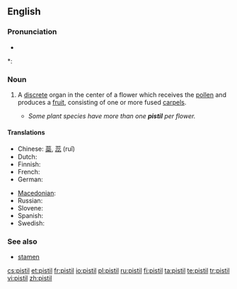 ==English==
{{wikipedia}}

===Pronunciation===
* {{audio|en-us-pistil.ogg|Audio (US)}}

*: {{rhymes|ɪstəl}}

===Noun===
{{en-noun}}

# {{botany}} A [[discrete]] organ in the center of a flower which receives the [[pollen]] and produces a [[fruit]], consisting of one or more fused [[carpel|carpels]].
#*''Some plant species have more than one '''pistil''' per flower.''

====Translations====
{{trans-top|A discrete unit in the center of a flower which receives the pollen and produces a fruit}}
* Chinese: [[蘂]], [[蕊]] (ruǐ)
* Dutch: {{t-|nl|stamper|m}}
* Finnish: {{t+|fi|emi}}
* French: {{t+|fr|pistil|m}}
* German: {{t+|de|Stempel|m}}
{{trans-mid}}
* [[Macedonian]]: {{t|mk|толчник|m|tr=tólčnik}}
* Russian: {{t+|ru|пестик|m|tr=péstik}}
* Slovene: {{t+|sl|pestič|m}}
* Spanish: {{t+|es|pistilo|m}}
* Swedish: {{t-|sv|pistill|c}}
{{trans-bottom}}

===See also===
* [[stamen]]

[[cs:pistil]]
[[et:pistil]]
[[fr:pistil]]
[[io:pistil]]
[[pl:pistil]]
[[ru:pistil]]
[[fi:pistil]]
[[ta:pistil]]
[[te:pistil]]
[[tr:pistil]]
[[vi:pistil]]
[[zh:pistil]]